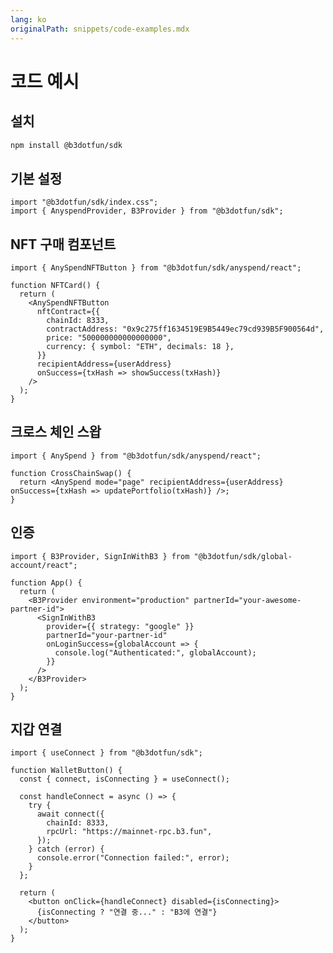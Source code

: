 ```yaml
---
lang: ko
originalPath: snippets/code-examples.mdx
---
```

# 코드 예시

## 설치

```bash title="B3 SDK 설치" icon="download"
npm install @b3dotfun/sdk
```

## 기본 설정

```tsx title="SDK 컴포넌트 가져오기" icon="react"
import "@b3dotfun/sdk/index.css";
import { AnyspendProvider, B3Provider } from "@b3dotfun/sdk";
```

## NFT 구매 컴포넌트

```tsx title="NFT 버튼 예시" icon="shopping-cart" lines
import { AnySpendNFTButton } from "@b3dotfun/sdk/anyspend/react";

function NFTCard() {
  return (
    <AnySpendNFTButton
      nftContract={{
        chainId: 8333,
        contractAddress: "0x9c275ff1634519E9B5449ec79cd939B5F900564d",
        price: "500000000000000000",
        currency: { symbol: "ETH", decimals: 18 },
      }}
      recipientAddress={userAddress}
      onSuccess={txHash => showSuccess(txHash)}
    />
  );
}
```

## 크로스 체인 스왑

```tsx title="AnySpend 페이지 모드" icon="arrows-rotate" highlight={6-8}
import { AnySpend } from "@b3dotfun/sdk/anyspend/react";

function CrossChainSwap() {
  return <AnySpend mode="page" recipientAddress={userAddress} onSuccess={txHash => updatePortfolio(txHash)} />;
}
```

## 인증

```tsx title="B3 인증 설정" icon="user-shield" expandable
import { B3Provider, SignInWithB3 } from "@b3dotfun/sdk/global-account/react";

function App() {
  return (
    <B3Provider environment="production" partnerId="your-awesome-partner-id">
      <SignInWithB3
        provider={{ strategy: "google" }}
        partnerId="your-partner-id"
        onLoginSuccess={globalAccount => {
          console.log("Authenticated:", globalAccount);
        }}
      />
    </B3Provider>
  );
}
```

## 지갑 연결

```tsx title="B3에 지갑 연결" icon="wallet" focus={8-12}
import { useConnect } from "@b3dotfun/sdk";

function WalletButton() {
  const { connect, isConnecting } = useConnect();

  const handleConnect = async () => {
    try {
      await connect({
        chainId: 8333,
        rpcUrl: "https://mainnet-rpc.b3.fun",
      });
    } catch (error) {
      console.error("Connection failed:", error);
    }
  };

  return (
    <button onClick={handleConnect} disabled={isConnecting}>
      {isConnecting ? "연결 중..." : "B3에 연결"}
    </button>
  );
}
```
